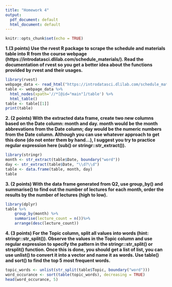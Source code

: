 ```yaml
---
title: "Homework 4"
output:
  pdf_document: default
  html_document: default
---
```

  
```r
knitr::opts_chunk$set(echo = TRUE)
```
  
  
  
**1.(3 points) Use the rvest R package to scrape the schedule and materials table into R from the course webpage (https://introdatasci.dlilab.com/schedule_materials/). Read the documentation of rvest so you get a better idea about the functions provided by rvest and their usages.**  
  

```r
library(rvest)
webpage_data <- read_html("https://introdatasci.dlilab.com/schedule_materials/")
table <- webpage_data %>%
  html_nodes(xpath='//*[@id="main"]/table') %>%
  html_table()
table <- table[[1]]
print(table)

```
  
  
**2. (2 points) With the extracted data frame, create two new columns based on the Date column: month and day. month would be the month abbrevations from the Date column; day would be the numeric numbers from the Date column. Although you can use whatever approach to get this done (do not enter them by hand…), I suggest you try to practice regular expression here (sub() or stringr::str_extract()).**  


```r
library(stringr)
month <- str_extract(table$Date, boundary("word"))
day <- str_extract(table$Date, "\\d?\\d")
table <- data.frame(table, month, day)
table
```
  
  
**3. (2 points) With the data frame generated from Q2, use group_by() and summarise() to find out the number of lectures for each month, order the results by the number of lectures (high to low).**  
  
  
```r
library(dplyr)
table %>%
	group_by(month) %>%
	summarise(lecture_count = n())%>%
	arrange(desc(lecture_count))
```
  
  
  
**4. (3 points) For the Topic column, split all values into words (hint: stringr::str_split()). Observe the values in the Topic column and use regular expression to specify the pattern in the stringr::str_split() or strsplit() function. Once this is done, you should get a list of list, you can use unlist() to convert it into a vector and name it as words. Use table() and sort() to find the top 5 most frequent words.**  
  
  

```r
topic_words <- unlist(str_split(table$Topic, boundary("word")))
word_occurance <- sort(table(topic_words), decreasing = TRUE)
head(word_occurance, 5)
```

